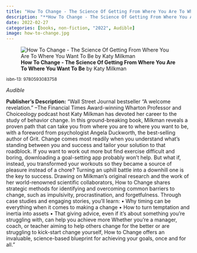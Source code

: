 ```yaml
---
title: "How To Change - The Science Of Getting From Where You Are To Where You Want To Be"
description: "**How To Change - The Science Of Getting From Where You Are To Where You Want To Be** by Katy Milkman"
date: 2022-02-27
categories: [books, non-fiction, "2022", Audible]
image: how-to-change.jpg
---
```

![**How To Change - The Science Of Getting From Where You Are To Where You Want To Be** by Katy Milkman](how-to-change.jpg){fig-align="left"}

<sup>isbn-13: 9780593083758</sup>

*Audible*

**Publisher's Description:**
"Wall Street Journal bestseller “A welcome revelation.” --The Financial
Times Award-winning Wharton Professor and Choiceology podcast host Katy
Milkman has devoted her career to the study of behavior change. In this
ground-breaking book, Milkman reveals a proven path that can take you from
where you are to where you want to be, with a foreword from psychologist
Angela Duckworth, the best-selling author of Grit. Change comes most
readily when you understand what's standing between you and success and
tailor your solution to that roadblock. If you want to work out more but
find exercise difficult and boring, downloading a goal-setting app probably
won't help. But what if, instead, you transformed your workouts so they
became a source of pleasure instead of a chore? Turning an uphill battle
into a downhill one is the key to success. Drawing on Milkman's original
research and the work of her world-renowned scientific collaborators, How
to Change shares strategic methods for identifying and overcoming common
barriers to change, such as impulsivity, procrastination, and
forgetfulness. Through case studies and engaging stories, you’ll learn: •
Why timing can be everything when it comes to making a change • How to turn
temptation and inertia into assets • That giving advice, even if it's about
something you're struggling with, can help you achieve more Whether you're
a manager, coach, or teacher aiming to help others change for the better or
are struggling to kick-start change yourself, How to Change offers an
invaluable, science-based blueprint for achieving your goals, once and for
all."